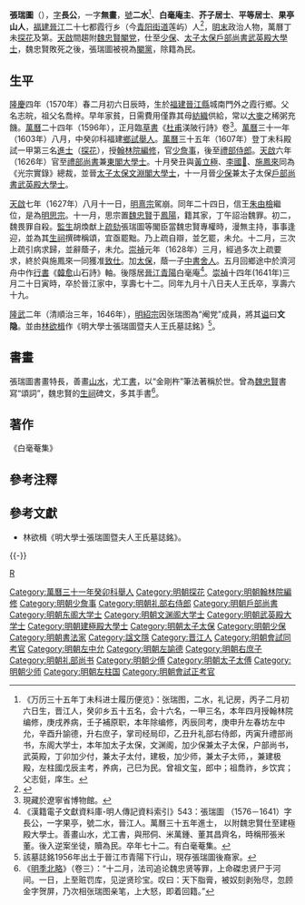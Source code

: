 {{明清人物信息框
| 姓名 = 張瑞圖
| 原名 = 
| 圖片名稱 = 
| 圖片大小 = 220px
| 圖片說明 = 
| 最高職務 = 中極殿大學士
| 最高散阶 = 
| 國家 = 大明
| 爵位 = 
| 籍貫 = [[福建等處承宣布政使司|福建]][[泉州府|泉州府]][[晉江縣|晉江縣]]
| 族裔 = 漢族
| 字號 = 字長公，一字無畫，號二水、白毫庵主、芥子居士、平等居士、果亭山人
| 室名 = 
| 諡號 = 文隱
| 出生日期 = [[隆慶_(明朝)|隆慶]]四年二月初六日（1570年3月24日）
| 出生地點 = [[福建等處承宣布政使司|福建]][[晉江縣|晉江縣]]城南門外霞行鄉
| 逝世日期 = [[崇禎|崇禎]]十三年三月二十日（1641年5月2日）
| 逝世地點 = [[福建等處承宣布政使司|福建]][[晉江縣|晉江縣]]城南門外霞行鄉
| 墓葬 = 
| 配偶 = 王氏
| 親屬 = 祖父張喬梓、父張志皖
| 出身 = 
*萬曆三十一年癸卯科舉人
*萬曆三十五年丁未科一甲第三名進士（探花）
| 經歷 = 
| 著作 = *著有《白毫菴集》等
}}

'''張瑞圖'''（{{bd|1570年|3月24日|1641年|5月2日|catIdx=Z張}}），[[表字|字]]'''長公'''，一字'''無畫'''，[[號|號]]'''二水'''<ref>《万历三十五年丁未科进士履历便览》：张瑞图，二水，礼记房，丙子二月初六日生，晋江人，癸卯乡五十五名，会十六名，一甲三名，本年四月授翰林院编修，庚戌养病，壬子補原职，本年除编修，丙辰同考，庚申升左春坊左中允，辛酉升諭德，升右庶子，掌司经局印，乙丑升礼部右侍郎，丙寅升禮部尚书，东阁大学士，本年加太子太保，文渊阁，加少保兼太子太保，户部尚书，武英殿，丁卯加少付，兼太子太付，建极，加少师，兼太子太师，，兼建极殿，左柱國戊辰主考，养病，己巳为民。曾祖文玺，郎中；祖喬祚，乡饮宾；父志侹，庠生。</ref>、'''白毫庵主'''、'''芥子居士'''、'''平等居士'''、'''果亭山人'''，[[福建等處承宣布政使司|福建]][[晉江|晉江]]二十七都霞行乡（今[[青阳街道|青阳街道]]莲屿）人<ref>{{cite book|last=泉州市地方志编纂委员会编 |first= |authorlink= |coauthors= |title=泉州市志 |publisher=中国社会科学出版社 |date=2000-5 |location=北京 |pages=第一章　人物传 |url=http://www.fjsq.gov.cn:88/showtext.asp?ToBook=3222&index=4402& |doi= |id= |isbn=7-5004-2700-X |deadurl=yes |archiveurl=https://web.archive.org/web/20090915195631/http://www.fjsq.gov.cn:88/showtext.asp?ToBook=3222&index=4402& |archivedate=2009-09-15 }}</ref>，[[明末|明末]]政治人物，萬曆丁未[[探花|探花]]及第。[[天啟|天啟]]間趨附[[魏忠賢|魏忠賢]][[閹党|閹党]]，仕至[[少保|少保]]、[[太子太保|太子太保]][[戶部尚書|戶部尚書]][[武英殿大學士|武英殿大學士]]，魏忠賢敗死之後，張瑞圖被視為[[閹黨|閹黨]]，除籍為民。

==生平==
[[隆慶_(明朝)|隆慶]]四年（1570年）春二月初六日辰時，生於[[福建等處承宣布政使司|福建]][[晉江縣|晉江縣]]城南門外之霞行鄉。父名志皖，祖父名喬梓。早年家貧，日需費用僅靠其母[[紡織|紡織]]供給，常以[[大麥|大麥]]之稀粥充饑。[[萬曆|萬曆]]二十四年（1596年），正月臨[[草書|草書]]《[[杜甫|杜甫]]渼陂行詩》卷<ref>現藏於遼寧省博物館。</ref>。[[萬曆|萬曆]]三十一年（1603年）八月，中癸卯科福建[[鄉試|鄉試]][[舉人|舉人]]。[[萬曆|萬曆]]三十五年（1607年）登丁未科殿試一甲第三名[[進士|進士]]（[[探花|探花]]），授[[翰林院編修|翰林院編修]]，官[[少詹事|少詹事]]，後至[[禮部侍郎|禮部侍郎]]。[[天啟_(明朝)|天啟]]六年（1626年）官至[[禮部尚書|禮部尚書]]兼[[東閣大學士|東閣大學士]]。十月癸丑與[[黃立極|黃立極]]、[[李國𣚴|李國𣚴]]、[[施鳳來|施鳳來]]同為《光宗實錄》總裁，並晉[[太子太保|太子太保]][[文淵閣大學士|文淵閣大學士]]，十一月晉[[少保|少保]]兼太子太保[[戶部尚書|戶部尚書]][[武英殿大學士|武英殿大學士]]。

[[天啟_(明朝)|天啟]]七年（1627年）八月十一日，[[明熹宗|明熹宗]]駕崩。同年二十四日，信王[[朱由檢|朱由檢]]繼位，是為[[明思宗|明思宗]]。十一月，思宗置[[魏忠賢|魏忠賢]]于[[鳳陽|鳳陽]]，籍其家，丁午詔治魏罪。初二，魏畏罪自殺。[[監生|監生]]胡煥猷上[[奏疏|疏]][[彈劾|劾]]張瑞圖等閣臣當魏忠賢專權時，漫無主持，事事逢迎，並為其[[生祠|生祠]]撰碑稱頌，宜亟罷黜。乃上疏自辯，並乞罷，未允。十二月，三次上疏引病求歸，並辭蔭子，未允。[[崇禎|崇禎]]元年（1628年）三月，經過多次上疏要求，終於與施鳳來一同獲准[[致仕|致仕]]。加[[太保|太保]]，蔭一子[[中書舍人|中書舍人]]。五月回鄉途中於濟河舟中作[[行書|行書]]《[[韓愈|韓愈]]山石詩》軸。後隱居[[晉江|晉江]][[青陽|青陽]]白毫庵<ref>《漢籍電子文獻資料庫-明人傳記資料索引》543：張瑞圖 （1576－1641）字長公，一字果亭，號二水，晉江人。萬曆三十五年進士， 以附魏忠賢仕至建極殿大學士。善畫山水，尤工書，與邢侗、米萬鍾、董其昌齊名，時稱邢張米董。後入逆案坐徒，贖為民。卒年七十二。有白毫菴集。</ref>。[[崇禎|崇禎]]十四年(1641年)三月二十日寅時，卒於晉江家中，享壽七十二。同年九月十八日夫人王氏卒，享壽六十九。

[[隆武|隆武]]二年（清順治三年，1646年），[[明紹宗|明紹宗]]因张瑞图為“阉党”成員，將其[[谥|谥]]曰'''文隐'''。並由[[林欲楫|林欲楫]]作《明大學士張瑞圖暨夫人王氏墓誌銘》<ref>該墓誌銘1956年出土于晉江市青陽下行山，現存張瑞圖後裔家。</ref>。

==書畫==
張瑞圖書畫特長，善畫[[山水畫|山水]]，尤工[[書法|書]]，以“金剛杵”筆法著稱於世。曾為[[魏忠賢|魏忠賢]]書寫“頌詞”，魏忠賢的[[生祠|生祠]]碑文，多其手書<ref>《[[明季北略|明季北略]]》（卷三）：“十二月，法司追论魏忠贤等罪，上命磔忠贤尸于河间。一日，上至赃罚库，见逆贤珍宝。叹曰：天下脂膏，被奴刻剥殆尽，忽顾金字贺屏，乃次相张瑞图亲笔，上大怒，即着回籍。”</ref>。

==著作==
《白毫菴集》

==參考注釋==
<div class="references-small">
<references />
</div>

==參考文獻==
{{commonscat|Zhang Ruitu}}
*林欲楫《明大學士張瑞圖暨夫人王氏墓誌銘》。

{{-}}
{{並稱|晚明四家|[[邢侗|邢　侗]] - [[張瑞圖|張瑞圖]] - [[董其昌|董其昌]] - [[米萬鍾|米萬鍾]]}}
{{萬曆三十五年丁未科殿試金榜}}
{{權威控制}}
{{DEFAULTSORT:Zhang張}}

[[Category:萬曆三十一年癸卯科舉人|Category:萬曆三十一年癸卯科舉人]]
[[Category:明朝探花|Category:明朝探花]]
[[Category:明朝翰林院編修|Category:明朝翰林院編修]]
[[Category:明朝少詹事|Category:明朝少詹事]]
[[Category:明朝礼部右侍郎|Category:明朝礼部右侍郎]]
[[Category:明朝戶部尚書|Category:明朝戶部尚書]]
[[Category:明朝东阁大学士|Category:明朝东阁大学士]]
[[Category:明朝文渊阁大学士|Category:明朝文渊阁大学士]]
[[Category:明朝武英殿大学士|Category:明朝武英殿大学士]]
[[Category:明朝建極殿大學士|Category:明朝建極殿大學士]]
[[Category:明朝太子太保|Category:明朝太子太保]]
[[Category:明朝少保|Category:明朝少保]]
[[Category:明朝書法家|Category:明朝書法家]]
[[Category:諡文隱|Category:諡文隱]]
[[Category:晋江人|Category:晋江人]]
[[category:张姓|R]]
[[Category:明朝會試同考官|Category:明朝會試同考官]]
[[Category:明朝左中允|Category:明朝左中允]]
[[Category:明朝左諭德|Category:明朝左諭德]]
[[Category:明朝右庶子|Category:明朝右庶子]]
[[Category:明朝礼部尚书|Category:明朝礼部尚书]]
[[Category:明朝少傅|Category:明朝少傅]]
[[Category:明朝太子太傅|Category:明朝太子太傅]]
[[Category:明朝少师|Category:明朝少师]]
[[Category:明朝左柱国|Category:明朝左柱国]]
[[Category:明朝會試正考官|Category:明朝會試正考官]]